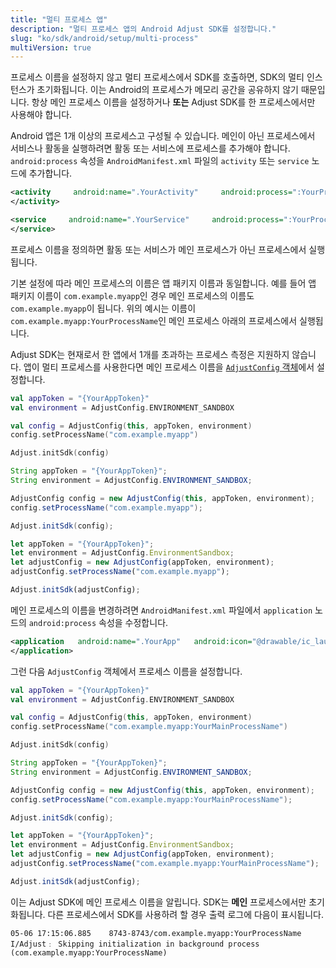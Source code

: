 ```yaml
---
title: "멀티 프로세스 앱"
description: "멀티 프로세스 앱의 Android Adjust SDK를 설정합니다."
slug: "ko/sdk/android/setup/multi-process"
multiVersion: true
---
```


<Callout type="important">

프로세스 이름을 설정하지 않고 멀티 프로세스에서 SDK를 호출하면, SDK의 멀티 인스턴스가 초기화됩니다. 이는 Android의 프로세스가 메모리 공간을 공유하지 않기 때문입니다. 항상 메인 프로세스 이름을 설정하거나 **또는** Adjust SDK를 한 프로세스에서만 사용해야 합니다.

</Callout>

Android 앱은 1개 이상의 프로세스고 구성될 수 있습니다. 메인이 아닌 프로세스에서 서비스나 활동을 실행하려면 활동 또는 서비스에 프로세스를 추가해야 합니다. `android:process` 속성을 `AndroidManifest.xml` 파일의 `activity` 또는 `service` 노드에 추가합니다.

<CodeBlock title="AndroidManifest.xml">

```xml
<activity     android:name=".YourActivity"     android:process=":YourProcessName">
</activity>

<service     android:name=".YourService"     android:process=":YourProcessName">
</service>
```

</CodeBlock>

프로세스 이름을 정의하면 활동 또는 서비스가 메인 프로세스가 아닌 프로세스에서 실행됩니다.

기본 설정에 따라 메인 프로세스의 이름은 앱 패키지 이름과 동일합니다. 예를 들어 앱 패키지 이름이 `com.example.myapp`인 경우 메인 프로세스의 이름도 `com.example.myapp`이 됩니다. 위의 예시는 이름이 `com.example.myapp:YourProcessName`인 메인 프로세스 아래의 프로세스에서 실행됩니다.

Adjust SDK는 현재로서 한 앱에서 1개를 초과하는 프로세스 측정은 지원하지 않습니다. 앱이 멀티 프로세스를 사용한다면 메인 프로세스 이름을 [`AdjustConfig` 객체](/en/sdk/android/configuration)에서 설정합니다.

<Tabs>
<Tab title="Kotlin" sync="kotlin">

```kotlin
val appToken = "{YourAppToken}"
val environment = AdjustConfig.ENVIRONMENT_SANDBOX

val config = AdjustConfig(this, appToken, environment)
config.setProcessName("com.example.myapp")

Adjust.initSdk(config)
```

</Tab>
<Tab title="Java" sync="java">

```java
String appToken = "{YourAppToken}";
String environment = AdjustConfig.ENVIRONMENT_SANDBOX;

AdjustConfig config = new AdjustConfig(this, appToken, environment);
config.setProcessName("com.example.myapp");

Adjust.initSdk(config);
```

</Tab>
<Tab title="Javascript" sync="js">

```js
let appToken = "{YourAppToken}";
let environment = AdjustConfig.EnvironmentSandbox;
let adjustConfig = new AdjustConfig(appToken, environment);
adjustConfig.setProcessName("com.example.myapp");

Adjust.initSdk(adjustConfig);
```

</Tab>
</Tabs>

메인 프로세스의 이름을 변경하려면 `AndroidManifest.xml` 파일에서 `application` 노드의 `android:process` 속성을 수정합니다.

<CodeBlock title="AndroidManifest.xml">

```xml
<application   android:name=".YourApp"   android:icon="@drawable/ic_launcher"   android:label="@string/app_name"   android:theme="@style/AppTheme"   android:process=":YourMainProcessName">
</application>
```

</CodeBlock>

그런 다음 `AdjustConfig` 객체에서 프로세스 이름을 설정합니다.

<Tabs>
<Tab title="Kotlin" sync="kotlin">

```kotlin
val appToken = "{YourAppToken}"
val environment = AdjustConfig.ENVIRONMENT_SANDBOX

val config = AdjustConfig(this, appToken, environment)
config.setProcessName("com.example.myapp:YourMainProcessName")

Adjust.initSdk(config)
```

</Tab>
<Tab title="Java" sync="java">

```java
String appToken = "{YourAppToken}";
String environment = AdjustConfig.ENVIRONMENT_SANDBOX;

AdjustConfig config = new AdjustConfig(this, appToken, environment);
config.setProcessName("com.example.myapp:YourMainProcessName");

Adjust.initSdk(config);
```

</Tab>
<Tab title="Javascript" sync="js">

```js
let appToken = "{YourAppToken}";
let environment = AdjustConfig.EnvironmentSandbox;
let adjustConfig = new AdjustConfig(appToken, environment);
adjustConfig.setProcessName("com.example.myapp:YourMainProcessName");

Adjust.initSdk(adjustConfig);
```

</Tab>
</Tabs>

이는 Adjust SDK에 메인 프로세스 이름을 알립니다. SDK는 **메인** 프로세스에서만 초기화됩니다. 다른 프로세스에서 SDK를 사용하려 할 경우 출력 로그에 다음이 표시됩니다.

```text
05-06 17:15:06.885    8743-8743/com.example.myapp:YourProcessName I/Adjust﹕ Skipping initialization in background process (com.example.myapp:YourProcessName)
```
